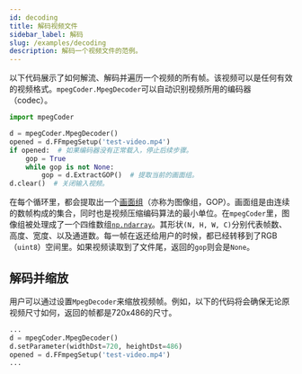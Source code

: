 ```yaml
---
id: decoding
title: 解码视频文件
sidebar_label: 解码
slug: /examples/decoding
description: 解码一个视频文件的范例。
---
```



以下代码展示了如何解流、解码并遍历一个视频的所有帧。该视频可以是任何有效的视频格式。`mpegCoder.MpegDecoder`可以自动识别视频所用的编码器（codec）。

```python {7,8} title="decoding.py"
import mpegCoder

d = mpegCoder.MpegDecoder()
opened = d.FFmpegSetup('test-video.mp4')
if opened:  # 如果编码器没有正常载入，停止后续步骤。
    gop = True
    while gop is not None:
        gop = d.ExtractGOP()  # 提取当前的画面组。
d.clear()  # 关闭输入视频。
```

在每个循环里，都会提取出一个[画面组<IconExternalLink/>][wiki-gop]（亦称为图像组，GOP）。画面组是由连续的数帧构成的集合，同时也是视频压缩编码算法的最小单位。在`mpegCoder`里，图像组被处理成了一个四维数组[`np.ndarray`<IconExternalLink/>][link-ndarray]。其形状`(N, H, W, C)`分别代表帧数、高度、宽度、以及通道数。每一帧在返还给用户的时候，都已经转移到了RGB （`uint8`）空间里。如果视频读取到了文件尾，返回的`gop`则会是`None`。

## 解码并缩放

用户可以通过设置`MpegDecoder`来缩放视频帧。例如，以下的代码将会确保无论原视频尺寸如何，返回的帧都是720x486的尺寸。

```python {3}
...
d = mpegCoder.MpegDecoder()
d.setParameter(widthDst=720, heightDst=486)
opened = d.FFmpegSetup('test-video.mp4')
...
```

[wiki-gop]:https://en.wikipedia.org/wiki/Group_of_pictures "Group of pictures | Wikipedia"
[link-ndarray]:https://numpy.org/doc/stable/reference/generated/numpy.ndarray.html "np.ndarray"
